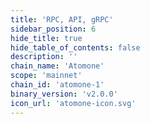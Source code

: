 ```yaml
---
title: 'RPC, API, gRPC'
sidebar_position: 6
hide_title: true
hide_table_of_contents: false
description: ''
chain_name: 'Atomone'
scope: 'mainnet'
chain_id: 'atomone-1'
binary_version: 'v2.0.0'
icon_url: 'atomone-icon.svg'
---
```



<PageTitle
  iconUrl="img/atomone-icon.svg"
  title="Atomone Public Endpoints"
  chainId="atomone-1"
  version="v2.0.0"
/>

<Endpoints
  api="https://atomone-api.noders.services"
  rpc="https://atomone-rpc.noders.services"
  grpc="atomone-grpc.noders.services:443"
  jsonRpc=""
/>

